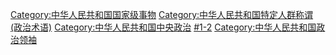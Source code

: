 {{Catmore|党和国家领导人}}
{{See also|中华人民共和国领导人列表}}

[[Category:中华人民共和国国家级事物|Category:中华人民共和国国家级事物]]
[[Category:中华人民共和国特定人群称谓_(政治术语)|Category:中华人民共和国特定人群称谓 (政治术语)]]
[[Category:中华人民共和国中央政治|Category:中华人民共和国中央政治]]
[[Category:中华人民共和国高级干部|#1-2]]
[[Category:中华人民共和国政治领袖|Category:中华人民共和国政治领袖]]